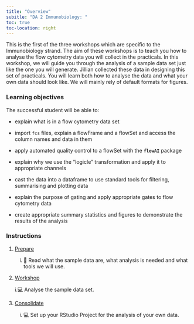 ```yaml
---
title: "Overview"
subitle: "DA 2 Immunobiology: "
toc: true
toc-location: right
---
```


This is the first of the three workshops which are specific to the Immunobiology strand. The aim of these workshops is to teach you how to analyse the flow cytometry data you will collect in the practicals. In this workshop, we will guide you through the analysis of a sample data set just like the one you will generate. Jillian collected these data in designing this set of practicals. You will learn both how to analyse the data and what your own data should look like. We will mainly rely of default formats for figures.

### Learning objectives

The successful student will be able to:


-   explain what is in a flow cytometry data set

-   import `fcs` files, explain a flowFrame and a flowSet and access the column 
    names and data in them

-   apply automated quality control to a flowSet with the **`flowAI`** package

-   explain why we use the "logicle" transformation and apply it to appropriate 
    channels

-   cast the data into a dataframe to use standard tools for filtering, 
    summarising and plotting data

-   explain the purpose of gating and apply appropriate gates to flow cytometry
    data

-   create appropriate summary statistics and figures to demonstrate the 
    results of the analysis    

### Instructions

1.  [Prepare](study_before_workshop.qmd)

    i.  📖 Read what the sample data are, what analysis is needed and what tools we will use.

2.  [Workshop](workshop.qmd)
    
    i.💻 Analyse the sample data set.

3.  [Consolidate](study_after_workshop.qmd)

    i. 💻 Set up your RStudio Project for the analysis of your own data.


